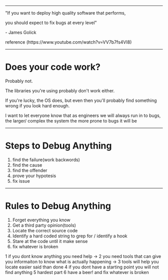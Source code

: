 



<WSlideMain
  subtitle=""
  title="How To Debug Anything"
/>

---
<div>
<p>"If you want to deploy high quality software that performs,</p>
<p>you should expect to fix bugs at every level"</p>
<p>- James Golick</p>
reference (https://www.youtube.com/watch?v=VV7b7fs4VI8)
</div>

---
# Does your code work? 
<div>
<Appear>
<p>Probably not.</p>
<p>The libraries you're using probably don't work either. </p>
<p>If you're lucky, the OS does, but even then you'll probably find something wrong if you look hard enough.</p>
</Appear>
</div>
<Notes>
I want to let everyone know that as engineers we will always run in to
bugs, the larger/ complex the system the more prone to bugs it will be
</Notes>

---
# Steps to Debug Anything
<ol>
<Appear>
<li>find the failure(work backwords)</li> 
<li>find the cause</li>
<li>find the offender</li>
<li>prove your hypotesis</li>
<li>fix issue</li>
</Appear>
</ol>

---
# Rules to Debug Anything
<ol>
<Appear>
<li>Forget everything you know</li>
<li>Get a third party opinion(tools)</li>
<li>Locate the correct source code</li>
<li>Identify a hard coded string to grep for / identify a hook</li>
<li>Stare at the code until it make sense</li>
<li>fix whatever is broken</li>
</Appear>
</ol>
<Notes>
1 if you dont know anything you need help ->
2 you need tools that can give you informaiton to know what is actually happening ->
3 tools will help you locate easier said than done
4 if you dont have a starting point you will not find anything
5 hardest part 
6 have a beer! and fix whatever is broken
</Notes>
